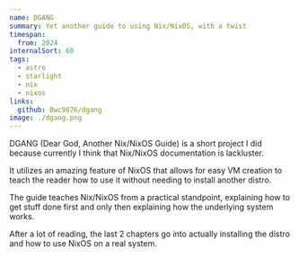 ```yaml
---
name: DGANG
summary: Yet another guide to using Nix/NixOS, with a twist
timespan:
  from: 2024
internalSort: 60
tags:
  - astro
  - starlight
  - nix
  - nixos
links:
  github: Bwc9876/dgang
image: ./dgang.png
---
```


DGANG (Dear God, Another Nix/NixOS Guide) is a short project I did because currently I think that Nix/NixOS documentation is lackluster.

It utilizes an amazing feature of NixOS that allows for easy VM creation to teach the reader how to use it without needing to install another distro.

The guide teaches Nix/NixOS from a practical standpoint, explaining how to get stuff done first and only then explaining how the underlying system works.

After a lot of reading, the last 2 chapters go into actually installing the distro and how to use NixOS on a real system.
